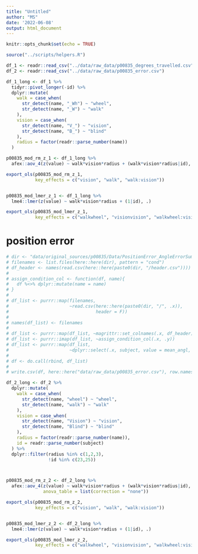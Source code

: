 ```yaml
---
title: "Untitled"
author: "MS"
date: '2022-06-08'
output: html_document
---
```


```r
knitr::opts_chunk$set(echo = TRUE)

source("../scripts/helpers.R")

df_1 <- readr::read_csv("../data/raw_data/p00835_degrees_travelled.csv")
df_2 <- readr::read_csv("../data/raw_data/p00835_error.csv")
```

```r
df_1_long <- df_1 %>% 
  tidyr::pivot_longer(-id) %>% 
  dplyr::mutate(
    walk = case_when(
      str_detect(name, "_Wh") ~ "wheel", 
      str_detect(name, "_W") ~ "walk"
    ), 
    vision = case_when(
      str_detect(name, "V_") ~ "vision", 
      str_detect(name, "B_") ~ "blind"
    ), 
    radius = factor(readr::parse_number(name))
  )

p00835_mod_rm_z_1 <- df_1_long %>% 
  afex::aov_4(z(value) ~ walk*vision*radius + (walk*vision*radius|id), .)

export_ols(p00835_mod_rm_z_1, 
           key_effects = c("vision", "walk", "walk:vision"))


p00835_mod_lmer_z_1 <- df_1_long %>% 
  lme4::lmer(z(value) ~ walk*vision*radius + (1|id), .)

export_ols(p00835_mod_lmer_z_1, 
           key_effects = c("walkwheel", "visionvision", "walkwheel:visionvision"))
```

# position error

```r
# dir <- "data/original_sources/p00835/Data/PositionError_AngleErrorSummaries/anova_files"
# filenames <- list.files(here::here(dir), pattern = "cond")
# df_header <- names(read.csv(here::here(paste0(dir, "/header.csv"))))
# 
# assign_condition_col <- function(df, name){
#   df %<>% dplyr::mutate(name = name)
# }
# 
# df_list <- purrr::map(filenames, 
#                       ~read.csv(here::here(paste0(dir, "/", .x)), 
#                                 header = F))
# 
# names(df_list) <- filenames
# 
# df_list <- purrr::map(df_list, ~magrittr::set_colnames(.x, df_header))
# df_list <- purrr::imap(df_list, ~assign_condition_col(.x, .y))
# df_list <- purrr::map(df_list,
#                       ~dplyr::select(.x, subject, value = mean_angl, name))
# 
# df <- do.call(rbind, df_list)
# 
# write.csv(df, here::here("data/raw_data/p00835_error.csv"), row.names = F)
```


```r
df_2_long <- df_2 %>% 
  dplyr::mutate(
    walk = case_when(
      str_detect(name, "wheel") ~ "wheel", 
      str_detect(name, "walk") ~ "walk"
    ), 
    vision = case_when(
      str_detect(name, "Vision") ~ "vision", 
      str_detect(name, "Blind") ~ "blind"
    ), 
    radius = factor(readr::parse_number(name)),
    id = readr::parse_number(subject)
  ) %>% 
  dplyr::filter(radius %in% c(1,2,3), 
                !id %in% c(23,25))



p00835_mod_rm_z_2 <- df_2_long %>% 
  afex::aov_4(z(value) ~ walk*vision*radius + (walk*vision*radius|id), ., 
              anova_table = list(correction = "none"))

export_ols(p00835_mod_rm_z_2, 
           key_effects = c("vision", "walk", "walk:vision"))


p00835_mod_lmer_z_2 <- df_2_long %>% 
  lme4::lmer(z(value) ~ walk*vision*radius + (1|id), .)

export_ols(p00835_mod_lmer_z_2, 
           key_effects = c("walkwheel", "visionvision", "walkwheel:visionvision"))
```



